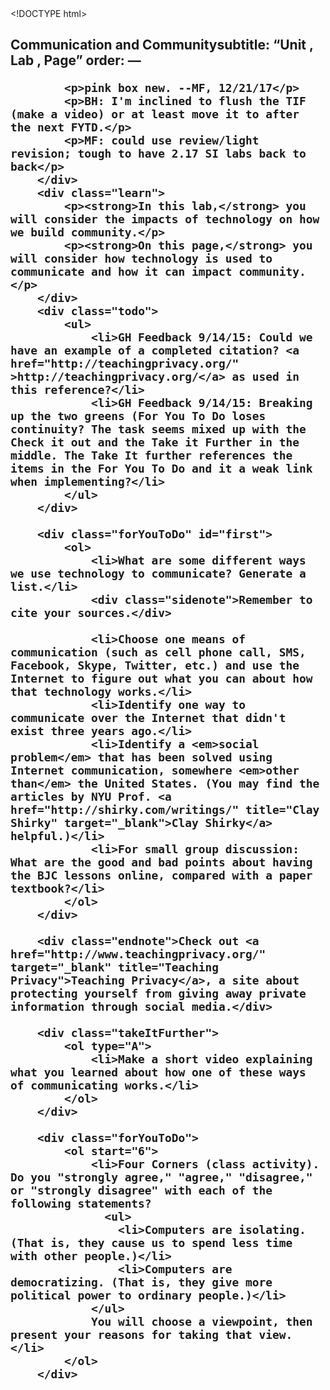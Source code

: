 <!DOCTYPE html>
<html lang="en">
    <head>
		<meta http-equiv="content-type" content="text/html; charset=utf-8" />
        <script type="text/javascript" src="/llab/loader.js"></script>
		<title>Unit 4 Lab 3: Community and Online Interactions, Page 1</title>
	</head>

	<body>
    	<h2>Communication and Communitysubtitle: "Unit , Lab , Page"
order:
---
        <div class="todo">
            <p>pink box new. --MF, 12/21/17</p>
            <p>BH: I'm inclined to flush the TIF (make a video) or at least move it to after the next FYTD.</p>
            <p>MF: could use review/light revision; tough to have 2.17 SI labs back to back</p>
        </div>
        <div class="learn">
            <p><strong>In this lab,</strong> you will consider the impacts of technology on how we build community.</p>
            <p><strong>On this page,</strong> you will consider how technology is used to communicate and how it can impact community.</p>
        </div>
        <div class="todo">
            <ul>
                <li>GH Feedback 9/14/15: Could we have an example of a completed citation? <a href="http://teachingprivacy.org/" >http://teachingprivacy.org/</a> as used in this reference?</li>
                <li>GH Feedback 9/14/15: Breaking up the two greens (For You To Do loses continuity? The task seems mixed up with the Check it out and the Take it Further in the middle. The Take It further references the items in the For You To Do and it a weak link when implementing?</li>
            </ul>        
        </div>
        
        <div class="forYouToDo" id="first">
            <ol>
                <li>What are some different ways we use technology to communicate? Generate a list.</li>
                <div class="sidenote">Remember to cite your sources.</div>
                
                <li>Choose one means of communication (such as cell phone call, SMS, Facebook, Skype, Twitter, etc.) and use the Internet to figure out what you can about how that technology works.</li>
                <li>Identify one way to communicate over the Internet that didn't exist three years ago.</li>
                <li>Identify a <em>social problem</em> that has been solved using Internet communication, somewhere <em>other than</em> the United States. (You may find the articles by NYU Prof. <a href="http://shirky.com/writings/" title="Clay Shirky" target="_blank">Clay Shirky</a> helpful.)</li>
                <li>For small group discussion: What are the good and bad points about having the BJC lessons online, compared with a paper textbook?</li>
            </ol>
        </div>
        
        <div class="endnote">Check out <a href="http://www.teachingprivacy.org/" target="_blank" title="Teaching Privacy">Teaching Privacy</a>, a site about protecting yourself from giving away private information through social media.</div>
        
        <div class="takeItFurther">
            <ol type="A">
                <li>Make a short video explaining what you learned about how one of these ways of communicating works.</li>
            </ol>
        </div>
        
        <div class="forYouToDo">
            <ol start="6">
                <li>Four Corners (class activity). Do you "strongly agree," "agree," "disagree," or "strongly disagree" with each of the following statements?
                  <ul>
                    <li>Computers are isolating. (That is, they cause us to spend less time with other people.)</li>
                    <li>Computers are democratizing. (That is, they give more political power to ordinary people.)</li>
                </ul>
                You will choose a viewpoint, then present your reasons for taking that view.</li>
            </ol>
        </div>
        
                
